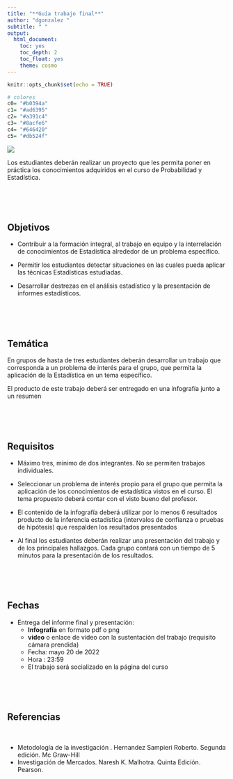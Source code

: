 ```yaml
---
title: "**Guía trabajo final**"
author: "dgonzalez "
subtitle: " " 
output:
  html_document:
    toc: yes
    toc_depth: 2
    toc_float: yes
    theme: cosmo
---
```



```r
knitr::opts_chunk$set(echo = TRUE)

# colores
c0= "#b0394a"
c1= "#ad6395"
c2= "#a391c4"
c3= "#8acfe6"
c4= "#646420"
c5= "#db524f"
```

![](img/bannerG.png)

Los estudiantes deberán realizar un proyecto que les permita poner en práctica los conocimientos adquiridos en el curso de  Probabilidad y Estadística.

<br/><br/><br/>

## **Objetivos** 

+ Contribuir a la formación integral, al trabajo en equipo y la interrelación de conocimientos de Estadística alrededor de un problema específico.

+ Permitir los estudiantes detectar situaciones en las cuales pueda aplicar las técnicas Estadísticas estudiadas.

+ Desarrollar destrezas en el análisis estadístico y la presentación de informes estadísticos. 

<br/><br/><br/>

## **Temática** 

En grupos de hasta de tres estudiantes deberán desarrollar un trabajo que corresponda a un problema de  interés para el  grupo, que permita la aplicación de la Estadística en un tema específico. 

El producto de este trabajo deberá ser entregado en una infografía junto a un resumen  

<br/><br/><br/>

## **Requisitos** 

+ Máximo tres, mínimo de dos integrantes. No se permiten trabajos individuales.

+ Seleccionar un problema de interés propio para el grupo que  permita la aplicación de los conocimientos de estadística vistos en el curso. El tema propuesto deberá contar con el visto bueno del profesor.

+  El contenido de la infografía deberá utilizar por lo menos 6 resultados producto de la inferencia estadística (intervalos de confianza o pruebas de hipótesis) que respalden los resultados presentados

+ Al final los estudiantes deberán realizar una presentación del trabajo y de los principales hallazgos. Cada grupo contará con un tiempo de 5 minutos para la presentación de los resultados.

<br/><br/><br/>

## **Fechas** 

+ Entrega del informe final y presentación:
  + **Infografía** en formato pdf o png 
  + **video** o enlace de video con la sustentación del trabajo (requisito cámara prendida)
  + Fecha: mayo 20 de 2022
  + Hora : 23:59
  + El trabajo será socializado en la página del curso
  
<br/><br/><br/>

## **Referencias** 

<br/>

+ Metodología de la investigación . Hernandez Sampieri Roberto. Segunda edición. Mc Graw-Hill
+ Investigación de Mercados. Naresh K. Malhotra. Quinta Edición. Pearson.

<br/>



